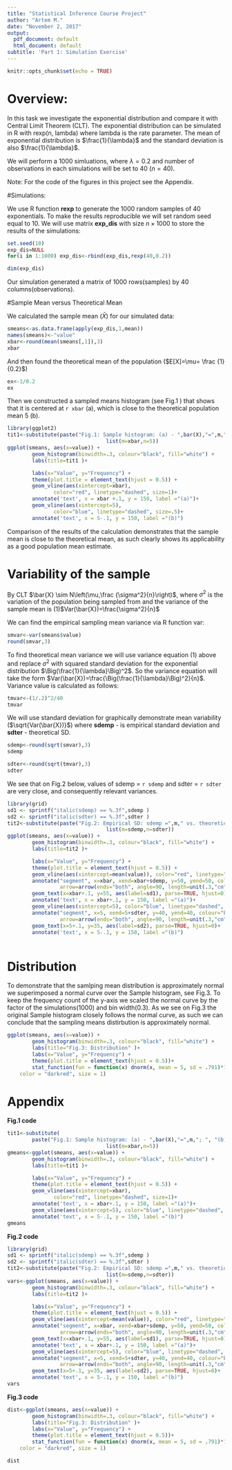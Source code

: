 ```yaml
---
title: "Statistical Inference Course Project"
author: "Artem M."
date: "November 2, 2017"
output:
  pdf_document: default
  html_document: default
subtitle: 'Part 1: Simulation Exercise'
---
```


```r
knitr::opts_chunk$set(echo = TRUE)
```
# Overview:

In this task we investigate the exponential distribution and compare it with Central Limit Theorem (CLT).
The exponential distribution can be simulated in R with rexp(n, lambda) where lambda is the rate parameter. The mean of exponential distribution is $\frac{1}{\lambda}$ and the standard deviation is also $\frac{1}{\lambda}$.

We will perform a 1000 simluations, where $\lambda = 0.2$ and number of observations in each simulations will be set to 40 ($n = 40$).

Note: For the code of the figures in this project see the Appendix.

#Simulations:

We use R function **rexp** to generate the 1000 random samples of 40 exponentials. To make the results reproducible we will set random seed equal to 10. We will use matrix __exp_dis__ with size  ${n}\times{1000}$ to store the results of the simulations:

```r
set.seed(10)
exp_dis=NULL
for(i in 1:1000) exp_dis<-rbind(exp_dis,rexp(40,0.2))

dim(exp_dis)

```
Our simulation generated a matrix of 1000 rows(samples) by 40 columns(observations).


#Sample Mean versus Theoretical Mean


We calculated the sample mean ($\bar{X}$) for our simulated data: 

```r
smeans<-as.data.frame(apply(exp_dis,1,mean))
names(smeans)<-"value"
xbar<-round(mean(smeans[,1]),3)
xbar

```
And then found the theoretical mean of the population ($E[X]=\mu= \frac {1}{0.2}$)

```r

ex<-1/0.2
ex

```

Then we constructed a sampled means histogram (see Fig.1 ) that shows that it is centered at `r xbar` (a), which is close to the theoretical population mean 5 (b).

```r
library(ggplot2)
tit1<-substitute(paste("Fig.1: Sample histogram: (a) - ",bar(X),"=",m,"; ", "(b) - ",mu,"=",n),
                                list(m=xbar,n=5))
ggplot(smeans, aes(x=value)) + 
        geom_histogram(binwidth=.3, colour="black", fill="white") +
        labs(title=tit1 )+

        labs(x="Value", y="Frequency") +
        theme(plot.title = element_text(hjust = 0.5)) +
        geom_vline(aes(xintercept=xbar), 
               color="red", linetype="dashed", size=1)+
        annotate('text', x = xbar +.1, y = 150, label ="(a)")+
        geom_vline(aes(xintercept=5), 
               color="blue", linetype="dashed", size=.5)+
        annotate('text', x = 5-.1, y = 150, label ="(b)")


```


Comparison of the results of the calculation demonstrates that the sample mean is close to the theoretical mean, as such clearly shows its applicability as a good population mean estimate.


# Variability of the sample  


By CLT $\bar{X} \sim N\left(\mu,\frac {\sigma^2}{n}\right)$, where $\sigma^2$ is the variation of the population  being sampled from and the variance of the sample mean is (1)$Var(\bar{X})=\frac{\sigma^2}{n}$ 

We can find the empirical sampling mean variance via R function var:

```r

smvar<-var(smeans$value)
round(smvar,3)

```
To find theoretical mean variance we will use variance equation (1) above and replace $\sigma^2$ with squared standard deviation for the exponential distribution  $\Big(\frac{1}{\lambda}\Big)^2$. So the variance equation will take the form $Var(\bar{X})=\frac{\Big(\frac{1}{\lambda}\Big)^2}{n}$.
Variance value is calculated as follows:

```r
tmvar<-(1/.2)^2/40
tmvar

```

We will use standard deviation for graphically demonstrate mean variability ($\sqrt{Var(\bar{X})}$) where __sdemp__ - is empirical standard deviation and __sdter__ - theoretical SD.

```r

sdemp<-round(sqrt(smvar),3)
sdemp

sdter<-round(sqrt(tmvar),3)
sdter

```
We see that on Fig.2 below, values of sdemp = `r sdemp` and sdter = `r sdter` are very close, and consequently relevant variances.

```r

library(grid)
sd1 <- sprintf("italic(sdemp) == %.3f",sdemp )
sd2 <- sprintf("italic(sdter) == %.3f",sdter )
tit2<-substitute(paste("Fig.2: Empirical SD: sdemp =",m," vs. theoretical SD sdter=",n),
                                list(m=sdemp,n=sdter))
ggplot(smeans, aes(x=value)) + 
        geom_histogram(binwidth=.3, colour="black", fill="white") +
        labs(title=tit2 )+

        labs(x="Value", y="Frequency") +
        theme(plot.title = element_text(hjust = 0.5)) +
        geom_vline(aes(xintercept=mean(value)), color="red", linetype="dashed", size=1)+
        annotate("segment", x=xbar, xend=xbar+sdemp, y=50, yend=50, colour="red",
                 arrow=arrow(ends="both", angle=90, length=unit(.3,"cm")))+
        geom_text(x=xbar+.1, y=55, aes(label=sd1), parse=TRUE, hjust=0)+
        annotate('text', x = xbar+.1, y = 150, label ="(a)")+
        geom_vline(aes(xintercept=5), color="blue", linetype="dashed", size=.5)+
        annotate("segment", x=5, xend=5+sdter, y=40, yend=40, colour="blue",
                 arrow=arrow(ends="both", angle=90, length=unit(.3,"cm")))+
        geom_text(x=5+.1, y=35, aes(label=sd2), parse=TRUE, hjust=0)+
        annotate('text', x = 5-.1, y = 150, label ="(b)")
        

```

# Distribution

To demonstrate that the samlping mean distribution is approximately normal we superimposed a normal curve over the  Sample histogram, see Fig.3. 
To keep the frequency count of the y-axis we scaled the normal curve by the factor of the simulations(1000) and bin width(0.3).
As we see on Fig.3 the original Sample histogram closely follows the normal curve, as such we can conclude that the sampling means distirbution is approximately normal.

``` r

ggplot(smeans, aes(x=value)) + 
        geom_histogram(binwidth=.3, colour="black", fill="white") +
        labs(title="Fig.3: Distribution" )+
        labs(x="Value", y="Frequency") +
        theme(plot.title = element_text(hjust = 0.5))+
        stat_function(fun = function(x) dnorm(x, mean = 5, sd = .791)*1000*.3,
    color = "darkred", size = 1)

```




# Appendix

__Fig.1 code__

```r
tit1<-substitute(
        paste("Fig.1: Sample histogram: (a) - ",bar(X),"=",m,"; ", "(b) - ",mu,"=",n),
                                list(m=xbar,n=5))
gmeans<-ggplot(smeans, aes(x=value)) + 
        geom_histogram(binwidth=.3, colour="black", fill="white") +
        labs(title=tit1 )+

        labs(x="Value", y="Frequency") +
        theme(plot.title = element_text(hjust = 0.5)) +
        geom_vline(aes(xintercept=xbar), 
               color="red", linetype="dashed", size=1)+
        annotate('text', x = xbar+.1, y = 150, label ="(a)")+
        geom_vline(aes(xintercept=5), color="blue", linetype="dashed", size=.5)+
        annotate('text', x = 5-.1, y = 150, label ="(b)")
gmeans

```

__Fig.2 code__
```r

library(grid)
sd1 <- sprintf("italic(sdemp) == %.3f",sdemp )
sd2 <- sprintf("italic(sdter) == %.3f",sdter )
tit2<-substitute(paste("Fig.2: Empirical SD: sdemp =",m," vs. theoretical SD sdter=",n),
                                list(m=sdemp,n=sdter))
vars<-ggplot(smeans, aes(x=value)) + 
        geom_histogram(binwidth=.3, colour="black", fill="white") +
        labs(title=tit2 )+

        labs(x="Value", y="Frequency") +
        theme(plot.title = element_text(hjust = 0.5)) +
        geom_vline(aes(xintercept=mean(value)), color="red", linetype="dashed", size=1)+
        annotate("segment", x=xbar, xend=xbar+sdemp, y=50, yend=50, colour="red",
                 arrow=arrow(ends="both", angle=90, length=unit(.3,"cm")))+
        geom_text(x=xbar+.1, y=55, aes(label=sd1), parse=TRUE, hjust=0)+
        annotate('text', x = xbar+.1, y = 150, label ="(a)")+
        geom_vline(aes(xintercept=5), color="blue", linetype="dashed", size=.5)+
        annotate("segment", x=5, xend=5+sdter, y=40, yend=40, colour="blue",
                 arrow=arrow(ends="both", angle=90, length=unit(.3,"cm")))+
        geom_text(x=5+.1, y=35, aes(label=sd2), parse=TRUE, hjust=0)+
        annotate('text', x = 5-.1, y = 150, label ="(b)")
vars        

```
__Fig.3 code__
``` r

dist<-ggplot(smeans, aes(x=value)) + 
        geom_histogram(binwidth=.3, colour="black", fill="white") +
        labs(title="Fig.3: Distribution" )+
        labs(x="Value", y="Frequency") +
        theme(plot.title = element_text(hjust = 0.5))+
        stat_function(fun = function(x) dnorm(x, mean = 5, sd = .791)*1000*.3,
    color = "darkred", size = 1)

dist
```

